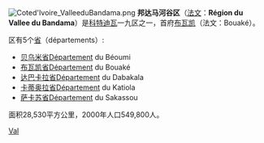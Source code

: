 [[File:Coted'Ivoire_ValleeduBandama.png|thumb]]
'''邦达马河谷区'''（[[法文|法文]]：'''Région du Vallee du Bandama'''）是[[科特迪瓦|科特迪瓦]]一九区之一，首府[[布瓦凯|布瓦凯]]（法文：Bouaké）。

区有5个[[省|省]]（départements）:
*[[贝乌米省|贝乌米省]]Département du Béoumi
*[[布瓦凯省|布瓦凯省]]Département du Bouaké
*[[达巴卡拉省|达巴卡拉省]]Département du Dabakala
*[[卡蒂奥拉省|卡蒂奥拉省]]Département du Katiola
*[[萨卡苏省|萨卡苏省]]Département du Sakassou

面积28,530平方公里，2000年人口549,800人。

{{coord|display=title}}
{{IvoryCoast-geo-stub}}
{{科特迪瓦大区}}
[[Category:科特迪瓦大區|Val]]